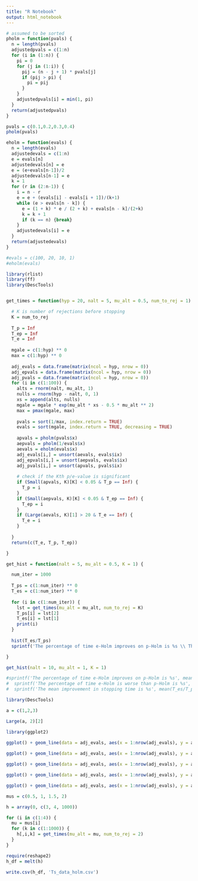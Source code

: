 ```yaml
---
title: "R Notebook"
output: html_notebook
---
```


```r

# assumed to be sorted
pholm = function(pvals) {
  n = length(pvals)
  adjustedpvals = c(1:n)
  for (i in (1:n)) {
    pi = 0
    for (j in (1:i)) {
      pij = (n - j + 1) * pvals[j]
      if (pij > pi) {
        pi = pij
      }
    }
    adjustedpvals[i] = min(1, pi)
  }
  return(adjustedpvals)
}

pvals = c(0.1,0.2,0.3,0.4)
pholm(pvals)

```

```r

eholm = function(evals) {
  n = length(evals)
  adjustedevals = c(1:n)
  e = evals[n]
  adjustedevals[n] = e
  e = (e+evals[n-1])/2
  adjustedevals[n-1] = e
  k = 1
  for (r in (2:n-1)) {
    i = n - r
    e = e + (evals[i] - evals[i + 1])/(k+1)
    while (e > evals[n - k]) {
      e = (1 + k) * e / (2 + k) + evals[n - k]/(2+k)
      k = k + 1
      if (k == n) {break}
    }
    adjustedevals[i] = e
  }
  return(adjustedevals)
}

#evals = c(100, 20, 10, 1)
#eholm(evals)

```

```r

library(rlist)
library(ff)
library(DescTools)


get_times = function(hyp = 20, nalt = 5, mu_alt = 0.5, num_to_rej = 1) {

  # K is number of rejections before stopping
  K = num_to_rej
  
  T_p = Inf
  T_ep = Inf
  T_e = Inf
  
  mgale = c(1:hyp) ** 0
  max = c(1:hyp) ** 0
  
  adj_evals = data.frame(matrix(ncol = hyp, nrow = 0))
  adj_epvals = data.frame(matrix(ncol = hyp, nrow = 0))
  adj_pvals = data.frame(matrix(ncol = hyp, nrow = 0))
  for (i in c(1:100)) {
    alts = rnorm(nalt, mu_alt, 1)
    nulls = rnorm(hyp - nalt, 0, 1)
    xs = append(alts, nulls)
    mgale = mgale * exp(mu_alt * xs - 0.5 * mu_alt ** 2)
    max = pmax(mgale, max)
    
    pvals = sort(1/max, index.return = TRUE)
    evals = sort(mgale, index.return = TRUE, decreasing = TRUE)
    
    apvals = pholm(pvals$x)
    aepvals = pholm(1/evals$x)
    aevals = eholm(evals$x)
    adj_evals[i,] = unsort(aevals, evals$ix)
    adj_epvals[i,] = unsort(aepvals, evals$ix)
    adj_pvals[i,] = unsort(apvals, pvals$ix)
    
    # check if the Kth p/e-value is significant
    if (Small(apvals, K)[K] < 0.05 & T_p == Inf) {
      T_p = i
    }
    if (Small(aepvals, K)[K] < 0.05 & T_ep == Inf) {
      T_ep = i
    }
    if (Large(aevals, K)[1] > 20 & T_e == Inf) {
      T_e = i
    }
    
  }
  return(c(T_e, T_p, T_ep))

}
```

```r

get_hist = function(nalt = 5, mu_alt = 0.5, K = 1) {

  num_iter = 1000
  
  T_ps = c(1:num_iter) ** 0
  T_es = c(1:num_iter) ** 0
  
  for (i in c(1:num_iter)) {
    lst = get_times(mu_alt = mu_alt, num_to_rej = K)
    T_ps[i] = lst[2]
    T_es[i] = lst[1]
    print(i)
  }
  
  hist(T_es/T_ps)
  sprintf('The percentage of time e-Holm improves on p-Holm is %s \\ The percentage of time e-Holm is worse than p-Holm is %s \\ The mean improvement in stopping time is %s', mean(T_es/T_ps < 1), mean(T_es/T_ps > 1), mean(T_es/T_ps))

}

get_hist(nalt = 10, mu_alt = 1, K = 1)

#sprintf('The percentage of time e-Holm improves on p-Holm is %s', mean(T_es/T_ps < 1))
#  sprintf('The percentage of time e-Holm is worse than p-Holm is %s', mean(T_es/T_ps > 1))
#  sprintf('The mean improvement in stopping time is %s', mean(T_es/T_ps))

```

```r

library(DescTools)

a = c(1,2,3)

Large(a, 2)[2]

```

```r

library(ggplot2)

ggplot() + geom_line(data = adj_evals, aes(x = 1:nrow(adj_evals), y = adj_evals[,1], color = 'blue')) + geom_line(data = adj_epvals, aes(x = 1:nrow(adj_epvals), y = 1/adj_epvals[,1], color = 'red')) + geom_line(data = adj_pvals, aes(x = 1:nrow(adj_pvals), y = 1/adj_pvals[,1], color = 'green'))
  
ggplot() + geom_line(data = adj_evals, aes(x = 1:nrow(adj_evals), y = adj_evals[,2], color = 'blue')) + geom_line(data = adj_epvals, aes(x = 1:nrow(adj_epvals), y = 1/adj_epvals[,2], color = 'red')) + geom_line(data = adj_pvals, aes(x = 1:nrow(adj_pvals), y = 1/adj_pvals[,2], color = 'green'))

ggplot() + geom_line(data = adj_evals, aes(x = 1:nrow(adj_evals), y = adj_evals[,3], color = 'blue')) + geom_line(data = adj_epvals, aes(x = 1:nrow(adj_epvals), y = 1/adj_epvals[,3], color = 'red')) + geom_line(data = adj_pvals, aes(x = 1:nrow(adj_pvals), y = 1/adj_pvals[,3], color = 'green'))

ggplot() + geom_line(data = adj_evals, aes(x = 1:nrow(adj_evals), y = adj_evals[,4], color = 'blue')) + geom_line(data = adj_epvals, aes(x = 1:nrow(adj_epvals), y = 1/adj_epvals[,4], color = 'red')) + geom_line(data = adj_pvals, aes(x = 1:nrow(adj_pvals), y = 1/adj_pvals[,4], color = 'green'))

ggplot() + geom_line(data = adj_evals, aes(x = 1:nrow(adj_evals), y = adj_evals[,5], color = 'blue')) + geom_line(data = adj_epvals, aes(x = 1:nrow(adj_epvals), y = 1/adj_epvals[,5], color = 'red')) + geom_line(data = adj_pvals, aes(x = 1:nrow(adj_pvals), y = 1/adj_pvals[,5], color = 'green'))

```

```r

mus = c(0.5, 1, 1.5, 2)

h = array(0, c(3, 4, 1000))

for (i in c(1:4)) {
  mu = mus[i]
  for (k in c(1:1000)) {
    h[,i,k] = get_times(mu_alt = mu, num_to_rej = 2)
  }
}

require(reshape2)
h_df = melt(h)

write.csv(h_df, 'Ts_data_holm.csv')



```
